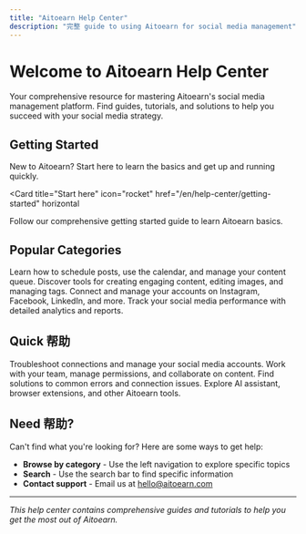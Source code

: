 ```yaml
---
title: "Aitoearn Help Center"
description: "完整 guide to using Aitoearn for social media management"
---
```


# Welcome to Aitoearn Help Center

Your comprehensive resource for mastering Aitoearn's social media management platform. Find guides, tutorials, and solutions to help you succeed with your social media strategy.

## Getting Started

New to Aitoearn? Start here to learn the basics and get up and running quickly.

<Card
  title="Start here"
  icon="rocket"
  href="/en/help-center/getting-started"
  horizontal
>
  Follow our comprehensive getting started guide to learn Aitoearn basics.
</Card>

## Popular Categories

<Columns cols={2}>
  <Card
    title="Publishing"
    icon="calendar"
    href="/en/help-center/publishing"
  >
    Learn how to schedule posts, use the calendar, and manage your content queue.
  </Card>
  <Card
    title="Content Creation"
    icon="pen-to-square"
    href="/en/help-center/content-creation"
  >
    Discover tools for creating engaging content, editing images, and managing tags.
  </Card>
  <Card
    title="Social Platforms"
    icon="share-nodes"
    href="/en/help-center/social-platforms"
  >
    Connect and manage your accounts on Instagram, Facebook, LinkedIn, and more.
  </Card>
  <Card
    title="Analytics"
    icon="chart-line"
    href="/en/help-center/analytics"
  >
    Track your social media performance with detailed analytics and reports.
  </Card>
</Columns>

## Quick 帮助

<Columns cols={2}>
  <Card
    title="Channel Management"
    icon="link"
    href="/en/help-center/channel-management"
  >
    Troubleshoot connections and manage your social media accounts.
  </Card>
  <Card
    title="Team Collaboration"
    icon="users"
    href="/en/help-center/team-collaboration"
  >
    Work with your team, manage permissions, and collaborate on content.
  </Card>
  <Card
    title="Error Library"
    icon="exclamation-triangle"
    href="/en/help-center/error-library"
  >
    Find solutions to common errors and connection issues.
  </Card>
  <Card
    title="Tools & Integrations"
    icon="puzzle-piece"
    href="/en/help-center/tools-integrations"
  >
    Explore AI assistant, browser extensions, and other Aitoearn tools.
  </Card>
</Columns>

## Need 帮助?

Can't find what you're looking for? Here are some ways to get help:

- **Browse by category** - Use the left navigation to explore specific topics
- **Search** - Use the search bar to find specific information
- **Contact support** - Email us at [hello@aitoearn.com](mailto:hello@aitoearn.com)

---

*This help center contains comprehensive guides and tutorials to help you get the most out of Aitoearn.*

